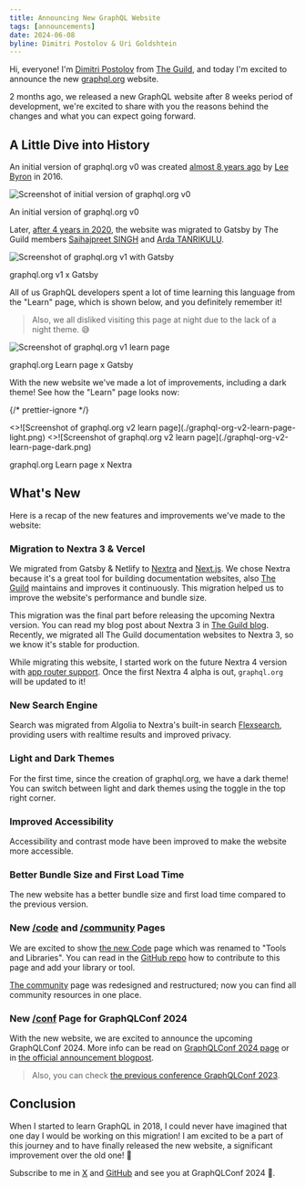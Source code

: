 ```yaml
---
title: Announcing New GraphQL Website
tags: [announcements]
date: 2024-06-08
byline: Dimitri Postolov & Uri Goldshtein
---
```


Hi, everyone! I'm [Dimitri Postolov](https://x.com/dimaMachina_) from
[The Guild](https://the-guild.dev), and today I'm excited to announce the new
[graphql.org](/) website.

2 months ago, we released a new GraphQL website after 8 weeks period of development, we're excited
to share with you the reasons behind the changes and what you can expect going forward.

## A Little Dive into History

An initial version of graphql.org v0 was created
[almost 8 years ago](https://github.com/graphql/graphql.github.io/pull/76) by
[Lee Byron](https://x.com/leeb) in 2016.

![Screenshot of initial version of graphql.org v0](./graphql-org-v0.gif)

<p className="text-center">An initial version of graphql.org v0</p>

Later,
[after 4 years in 2020](https://github.com/graphql/graphql.github.io/pull/896),
the website was migrated to Gatsby by The Guild members
[Saihajpreet SINGH](https://x.com/singh_saihaj) and
[Arda TANRIKULU](https://x.com/ardatanrikulu).

![Screenshot of graphql.org v1 with Gatsby](./graphql-org-v1.gif)

<p className="text-center">graphql.org v1 x Gatsby</p>

All of us GraphQL developers spent a lot of time learning this language from the
"Learn" page, which is shown below, and you definitely remember it!

> Also, we all disliked visiting this page at night due to the lack of a night
> theme. <span className="not-italic">😅</span>

![Screenshot of graphql.org v1 learn page](./graphql-org-v1-learn-page.png)

<p className="text-center">graphql.org Learn page x Gatsby</p>

With the new website we've made a lot of improvements, including a dark theme!
See how the "Learn" page looks now:

{/* prettier-ignore */}
<div className="mt-6 dark:even:[&_img]:hidden odd:[&_img]:hidden dark:odd:[&_img]:block">
  <>![Screenshot of graphql.org v2 learn page](./graphql-org-v2-learn-page-light.png)</>
  <>![Screenshot of graphql.org v2 learn page](./graphql-org-v2-learn-page-dark.png)</>
  <p className="text-center">graphql.org Learn page x Nextra</p>
</div>

## What's New

Here is a recap of the new features and improvements we've made to the website:

### Migration to Nextra 3 & Vercel

We migrated from Gatsby & Netlify to [Nextra](https://nextra.vercel.app) and
[Next.js](https://nextjs.org). We chose Nextra because it's a great tool for
building documentation websites, also [The Guild](https://the-guild.dev)
maintains and improves it continuously. This migration helped us to improve the
website's performance and bundle size.

This migration was the final part before releasing the upcoming Nextra version.
You can read my blog post about Nextra 3 in
[The Guild blog](https://the-guild.dev/blog/nextra-3). Recently, we migrated all
The Guild documentation websites to Nextra 3, so we know it's stable
for production.

While migrating this website, I started work on the
future Nextra 4 version with [app router support](https://nextjs.org/docs/app).
Once the first Nextra 4 alpha is out, `graphql.org` will be updated to it!

### New Search Engine

Search was migrated from Algolia to Nextra's built-in search
[Flexsearch](https://github.com/nextapps-de/flexsearch), providing users
with realtime results and improved privacy.

### Light and Dark Themes

For the first time, since the creation of graphql.org, we have a dark theme! You
can switch between light and dark themes using the toggle in the top right
corner.

### Improved Accessibility

Accessibility and contrast mode have been improved to make the website more
accessible.

### Better Bundle Size and First Load Time

The new website has a better bundle size and first load time compared to the
previous version.

### New [/code](/code) and [/community](/community) Pages

We are excited to show [the new Code](/code) page which was renamed to "Tools
and Libraries". You can read in the
[GitHub repo](https://github.com/graphql/graphql.github.io/blob/source/notes/ContributingToCodePage.md)
how to contribute to this page and add your library or tool.

[The community](/community) page was redesigned and restructured; now you
can find all community resources in one place.

### New [/conf](/conf) Page for GraphQLConf 2024

With the new website, we are excited to announce the upcoming GraphQLConf 2024.
More info can be read on [GraphQLConf 2024 page](/conf/2024) or in
[the official announcement blogpost](/blog/2024-03-28-announcing-graphqlconf-2024).

> Also, you can check [the previous conference GraphQLConf 2023](/conf/2023).

## Conclusion

When I started to learn GraphQL in 2018, I could never have imagined that one day I
would be working on this migration! I am excited to be a part of this journey
and to have finally released the new website, a significant improvement over the old one! 🥳

Subscribe to me in [X](https://x.com/dimaMachina_) and
[GitHub](https://github.com/dimaMachina) and see you at GraphQLConf 2024 🚀.

